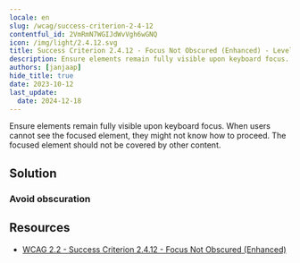 ```yaml
---
locale: en
slug: /wcag/success-criterion-2-4-12
contentful_id: 2VmRmN7WGIJdWvVgh6wGNQ
icon: /img/light/2.4.12.svg
title: Success Criterion 2.4.12 - Focus Not Obscured (Enhanced) - Level AAA
description: Ensure elements remain fully visible upon keyboard focus. When users cannot see the focused element, they might not know how to proceed. The focused element should not be covered by other content.
authors: [janjaap]
hide_title: true
date: 2023-10-12
last_update:
  date: 2024-12-18
---
```


<Hero
  title="Focus Not Obscured (Enhanced)"
  image="/img/light/2.4.12.svg"
  alt="WCAG 2.4.12 icon"
  prefix="Success Criterion 2.4.12"
  suffix="Level AAA"
/>

Ensure elements remain fully visible upon keyboard focus. When users cannot see the focused element, they might not know how to proceed. The focused element should not be covered by other content.

## Solution

### Avoid obscuration

<CodeSample id="element-obscured" locale="en"/>

## Resources

- [WCAG 2.2 - Success Criterion 2.4.12 - Focus Not Obscured (Enhanced)](https://www.w3.org/TR/WCAG22/#focus-not-obscured-enhanced)
